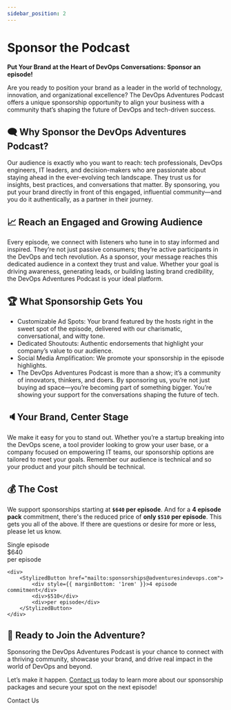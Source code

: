 ```yaml
---
sidebar_position: 2
---
```


# Sponsor the Podcast

**Put Your Brand at the Heart of DevOps Conversations: Sponsor an episode!**

Are you ready to position your brand as a leader in the world of technology, innovation, and organizational excellence? The DevOps Adventures Podcast offers a unique sponsorship opportunity to align your business with a community that’s shaping the future of DevOps and tech-driven success.

## 🗨 Why Sponsor the DevOps Adventures Podcast?
Our audience is exactly who you want to reach: tech professionals, DevOps engineers, IT leaders, and decision-makers who are passionate about staying ahead in the ever-evolving tech landscape. They trust us for insights, best practices, and conversations that matter. By sponsoring, you put your brand directly in front of this engaged, influential community—and you do it authentically, as a partner in their journey.

## 📈 Reach an Engaged and Growing Audience
Every episode, we connect with listeners who tune in to stay informed and inspired. They’re not just passive consumers; they’re active participants in the DevOps and tech revolution. As a sponsor, your message reaches this dedicated audience in a context they trust and value. Whether your goal is driving awareness, generating leads, or building lasting brand credibility, the DevOps Adventures Podcast is your ideal platform.

## 🏆 What Sponsorship Gets You
* Customizable Ad Spots: Your brand featured by the hosts right in the sweet spot of the episode, delivered with our charismatic, conversational, and witty tone.
* Dedicated Shoutouts: Authentic endorsements that highlight your company’s value to our audience.
* Social Media Amplification: We promote your sponsorship in the episode highlights.
* The DevOps Adventures Podcast is more than a show; it’s a community of innovators, thinkers, and doers. By sponsoring us, you’re not just buying ad space—you’re becoming part of something bigger. You’re showing your support for the conversations shaping the future of tech.

## 🔈Your Brand, Center Stage
We make it easy for you to stand out. Whether you’re a startup breaking into the DevOps scene, a tool provider looking to grow your user base, or a company focused on empowering IT teams, our sponsorship options are tailored to meet your goals. Remember our audience is technical and so your product and your pitch should be technical.

## 💰 The Cost

We support sponsorships starting at **`$640` per episode**. And for a **4 episode pack** commitment, there's the reduced price of **only `$510` per episode**. This gets you all of the above. If there are questions or desire for more or less, please let us know.


<div style={{ display: 'flex', width: '100%', justifyContent: 'center' }}>
    <div style={{ paddingRight: '1rem' }}>
        <StylizedButton href="mailto:sponsorships@adventuresindevops.com">
            <div style={{ marginBottom: '1rem' }}>Single episode</div>
            <div>$640</div>
            <div>per episode</div>
        </StylizedButton>
    </div>

    <div>
        <StylizedButton href="mailto:sponsorships@adventuresindevops.com">
            <div style={{ marginBottom: '1rem' }}>4 episode commitment</div>
            <div>$510</div>
            <div>per episode</div>
        </StylizedButton>
    </div>

</div>

## 📍 Ready to Join the Adventure?
Sponsoring the DevOps Adventures Podcast is your chance to connect with a thriving community, showcase your brand, and drive real impact in the world of DevOps and beyond.

Let’s make it happen. [Contact us](mailto:sponsorships@adventuresindevops.com) today to learn more about our sponsorship packages and secure your spot on the next episode!

<StylizedButton href="mailto:sponsorships@adventuresindevops.com">
    Contact Us
</StylizedButton>